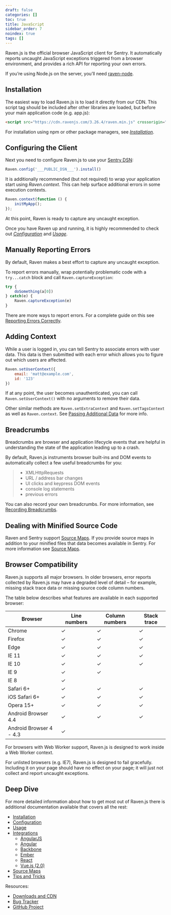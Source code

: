 ```yaml
---
draft: false
categories: []
toc: true
title: JavaScript
sidebar_order: 7
noindex: true
tags: []
---
```

Raven.js is the official browser JavaScript client for Sentry. It automatically reports uncaught JavaScript exceptions triggered from a browser environment, and provides a rich API for reporting your own errors.

<Alert level="warning" title="Node.js"><markdown>

If you’re using Node.js on the server, you’ll need [raven-node](/clients/node/).

</markdown></Alert>


## Installation

The easiest way to load Raven.js is to load it directly from our CDN. This script tag should be included after other libraries are loaded, but before your main application code (e.g. app.js):

```html
<script src="https://cdn.ravenjs.com/3.26.4/raven.min.js" crossorigin="anonymous"></script>
```

For installation using npm or other package managers, see [_Installation_](/clients/javascript/install/).

## Configuring the Client

Next you need to configure Raven.js to use your [Sentry DSN](/error-reporting/quickstart/#configure-the-dsn):

```javascript
Raven.config('___PUBLIC_DSN___').install()
```

It is additionally recommended (but not required) to wrap your application start using _Raven.context_. This can help surface additional errors in some execution contexts.

```javascript
Raven.context(function () {
    initMyApp();
});
```

At this point, Raven is ready to capture any uncaught exception.

Once you have Raven up and running, it is highly recommended to check out [_Configuration_](/clients/javascript/config/) and [_Usage_](/clients/javascript/usage/).

## Manually Reporting Errors

By default, Raven makes a best effort to capture any uncaught exception.

To report errors manually, wrap potentially problematic code with a `try...catch` block and call `Raven.captureException`:

```javascript
try {
    doSomething(a[0])
} catch(e) {
    Raven.captureException(e)
}
```

There are more ways to report errors. For a complete guide on this see [Reporting Errors Correctly](/clients/javascript/usage/#raven-js-reporting-errors).


## Adding Context

While a user is logged in, you can tell Sentry to associate errors with user data. This data is then submitted with each error which allows you to figure out which users are affected.

```javascript
Raven.setUserContext({
    email: 'matt@example.com',
    id: '123'
})
```

If at any point, the user becomes unauthenticated, you can call `Raven.setUserContext()` with no arguments to remove their data.

Other similar methods are `Raven.setExtraContext` and `Raven.setTagsContext` as well as `Raven.context`. See [Passing Additional Data](/clients/javascript/usage/#raven-js-additional-context) for more info.

## Breadcrumbs

Breadcrumbs are browser and application lifecycle events that are helpful in understanding the state of the application leading up to a crash.

By default, Raven.js instruments browser built-ins and DOM events to automatically collect a few useful breadcrumbs for you:

> -   XMLHttpRequests
> -   URL / address bar changes
> -   UI clicks and keypress DOM events
> -   console log statements
> -   previous errors

You can also record your own breadcrumbs. For more information, see [Recording Breadcrumbs](/clients/javascript/usage/#raven-js-recording-breadcrumbs).

## Dealing with Minified Source Code

Raven and Sentry support [Source Maps](http://www.html5rocks.com/en/tutorials/developertools/sourcemaps/). If you provide source maps in addition to your minified files that data becomes available in Sentry. For more information see [Source Maps](/clients/javascript/sourcemaps/#raven-js-sourcemaps).

## Browser Compatibility

Raven.js supports all major browsers. In older browsers, error reports collected by Raven.js may have a degraded level of detail – for example, missing stack trace data or missing source code column numbers.

The table below describes what features are available in each supported browser:

| Browser | Line numbers | Column numbers | Stack trace |
| --- | --- | --- | --- |
| Chrome | ✓ | ✓ | ✓ |
| Firefox | ✓ | ✓ | ✓ |
| Edge | ✓ | ✓ | ✓ |
| IE 11 | ✓ | ✓ | ✓ |
| IE 10 | ✓ | ✓ | ✓ |
| IE 9 | ✓ | ✓ |   |
| IE 8 | ✓ |   |   |
| Safari 6+ | ✓ | ✓ | ✓ |
| iOS Safari 6+ | ✓ | ✓ | ✓ |
| Opera 15+ | ✓ | ✓ | ✓ |
| Android Browser 4.4 | ✓ | ✓ | ✓ |
| Android Browser 4 - 4.3 | ✓ |   |   |

For browsers with Web Worker support, Raven.js is designed to work inside a Web Worker context.

For unlisted browsers (e.g. IE7), Raven.js is designed to fail gracefully. Including it on your page should have no effect on your page; it will just not collect and report uncaught exceptions.

## Deep Dive

For more detailed information about how to get most out of Raven.js there is additional documentation available that covers all the rest:

-   [Installation](/clients/javascript/install/)
-   [Configuration](/clients/javascript/config/)
-   [Usage](/clients/javascript/usage/)
-   [Integrations](/clients/javascript/integrations/)
    -   [AngularJS](/clients/javascript/integrations/#angularjs)
    -   [Angular](/clients/javascript/integrations/#angular)
    -   [Backbone](/clients/javascript/integrations/#backbone)
    -   [Ember](/clients/javascript/integrations/#ember)
    -   [React](/clients/javascript/integrations/#react)
    -   [Vue.js (2.0)](/clients/javascript/integrations/#vue)
-   [Source Maps](/clients/javascript/sourcemaps/)
-   [Tips and Tricks](/clients/javascript/tips/)

Resources:

-   [Downloads and CDN](http://ravenjs.com/)
-   [Bug Tracker](http://github.com/getsentry/raven-js/issues)
-   [GitHub Project](http://github.com/getsentry/raven-js)
